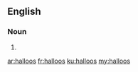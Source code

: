 ==English==

===Noun===
{{head|en}}

# {{plural of|halloo}}

[[ar:halloos]]
[[fr:halloos]]
[[ku:halloos]]
[[my:halloos]]